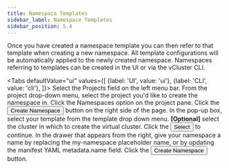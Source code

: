```yaml
---
title: Namespace Templates
sidebar_label: Namespace Templates
sidebar_position: 5.4
---
```





Once you have created a namespace template you can then refer to that template when
creating a new namespace. All template configurations will be automatically applied to the
newly created namespace. Namespaces referring to templates can be created in the UI
or via the vCluster CLI.

<Tabs
    defaultValue="ui"
    values={[
        {label: 'UI', value: 'ui'},
        {label: 'CLI', value: 'cli'},
    ]}>
    <TabItem value="ui">
        <Flow id="use-namespace-template-ui">
            <Step>
                Select the <NavStep>Projects</NavStep> field on the left menu bar.
            </Step>
            <Step>
                From the project drop-down menu, select the project you'd like to create the
                namespace in.
            </Step>
            <Step>
                Click the <NavStep>Namespaces</NavStep> option on the project pane.
            </Step>
            <Step>
                Click the <Button>Create Namespace</Button> button on the right side of
                the page.
            </Step>
            <Step>
                In the pop-up box, select your template from the template drop down menu.
            </Step>
            <Step>
                <b>[Optional]</b> select the cluster in which to create the virtual cluster.
            </Step>
            <Step>
                Click the <Button>Select</Button> to continue.
            </Step>
            <Step>
                In the drawer that appears from the right, give your namespace a name by
                replacing the <Label>my-namespace</Label> placeholder name, or by updating the
                manifest YAML <Label>metadata.name</Label> field.
            </Step>
            <Step>
                Click the <Button>Create Namespace</Button> button.
            </Step>
        </Flow>
    </TabItem>
    <TabItem value="cli">
        <PartialNamespaceTemplateInstantiateCLI/>
    </TabItem>
</Tabs>
